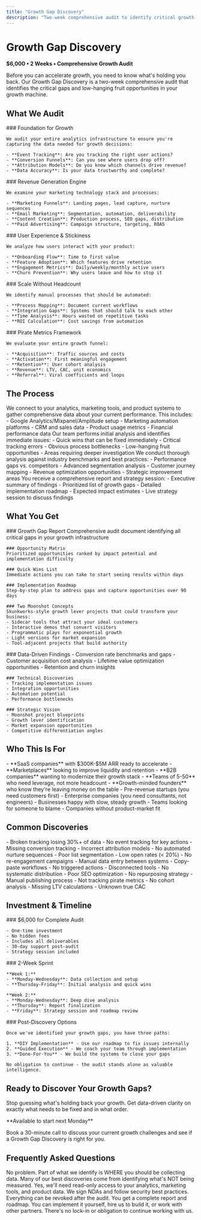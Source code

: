 ```yaml
---
title: "Growth Gap Discovery"
description: "Two-week comprehensive audit to identify critical growth gaps and low-hanging fruit opportunities for immediate revenue acceleration"
---
```


# Growth Gap Discovery

**$6,000 • 2 Weeks • Comprehensive Growth Audit**

Before you can accelerate growth, you need to know what's holding you back. Our Growth Gap Discovery is a two-week comprehensive audit that identifies the critical gaps and low-hanging fruit opportunities in your growth machine.

## What We Audit

<Tabs>
  <Tab title="Analytics & Tracking">
    ### Foundation for Growth

    We audit your entire analytics infrastructure to ensure you're capturing the data needed for growth decisions:

    - **Event Tracking**: Are you tracking the right user actions?
    - **Conversion Funnels**: Can you see where users drop off?
    - **Attribution Models**: Do you know which channels drive revenue?
    - **Data Accuracy**: Is your data trustworthy and complete?
  </Tab>

  <Tab title="Marketing Systems">
    ### Revenue Generation Engine

    We examine your marketing technology stack and processes:

    - **Marketing Funnels**: Landing pages, lead capture, nurture sequences
    - **Email Marketing**: Segmentation, automation, deliverability
    - **Content Creation**: Production process, SEO gaps, distribution
    - **Paid Advertising**: Campaign structure, targeting, ROAS
  </Tab>

  <Tab title="Product & Retention">
    ### User Experience & Stickiness

    We analyze how users interact with your product:

    - **Onboarding Flow**: Time to first value
    - **Feature Adoption**: Which features drive retention
    - **Engagement Metrics**: Daily/weekly/monthly active users
    - **Churn Prevention**: Why users leave and how to stop it
  </Tab>

  <Tab title="Automation">
    ### Scale Without Headcount

    We identify manual processes that should be automated:

    - **Process Mapping**: Document current workflows
    - **Integration Gaps**: Systems that should talk to each other
    - **Time Analysis**: Hours wasted on repetitive tasks
    - **ROI Calculation**: Cost savings from automation
  </Tab>

  <Tab title="AARRR Metrics">
    ### Pirate Metrics Framework

    We evaluate your entire growth funnel:

    - **Acquisition**: Traffic sources and costs
    - **Activation**: First meaningful engagement
    - **Retention**: User cohort analysis
    - **Revenue**: LTV, CAC, unit economics
    - **Referral**: Viral coefficients and loops
  </Tab>
</Tabs>

## The Process

<AccordionGroup>
  <Accordion title="Week 1, Days 1-3: Data Collection & Setup">
    We connect to your analytics, marketing tools, and product systems to gather comprehensive data about your current performance. This includes:
    - Google Analytics/Mixpanel/Amplitude setup
    - Marketing automation platforms
    - CRM and sales data
    - Product usage metrics
    - Financial performance data
  </Accordion>

  <Accordion title="Week 1, Days 4-5: Initial Analysis">
    Our team performs initial analysis and identifies immediate issues:
    - Quick wins that can be fixed immediately
    - Critical tracking errors
    - Obvious process bottlenecks
    - Low-hanging fruit opportunities
    - Areas requiring deeper investigation
  </Accordion>

  <Accordion title="Week 2, Days 1-3: Deep Dive Analysis">
    We conduct thorough analysis against industry benchmarks and best practices:
    - Performance gaps vs. competitors
    - Advanced segmentation analysis
    - Customer journey mapping
    - Revenue optimization opportunities
    - Strategic improvement areas
  </Accordion>

  <Accordion title="Week 2, Days 4-5: Report & Strategy Session">
    You receive a comprehensive report and strategy session:
    - Executive summary of findings
    - Prioritized list of growth gaps
    - Detailed implementation roadmap
    - Expected impact estimates
    - Live strategy session to discuss findings
  </Accordion>
</AccordionGroup>

## What You Get

<Tabs>
  <Tab title="Deliverables">
    ### Growth Gap Report
    Comprehensive audit document identifying all critical gaps in your growth infrastructure

    ### Opportunity Matrix
    Prioritized opportunities ranked by impact potential and implementation difficulty

    ### Quick Wins List
    Immediate actions you can take to start seeing results within days

    ### Implementation Roadmap
    Step-by-step plan to address gaps and capture opportunities over 90 days

    ### Two Moonshot Concepts
    Skunkworks-style growth lever projects that could transform your business:
    - Sidecar tools that attract your ideal customers
    - Interactive demos that convert visitors
    - Programmatic plays for exponential growth
    - Light versions for market expansion
    - Tool-adjacent projects that build authority
  </Tab>

  <Tab title="Insights">
    ### Data-Driven Findings
    - Conversion rate benchmarks and gaps
    - Customer acquisition cost analysis
    - Lifetime value optimization opportunities
    - Retention and churn insights

    ### Technical Discoveries
    - Tracking implementation issues
    - Integration opportunities
    - Automation potential
    - Performance bottlenecks

    ### Strategic Vision
    - Moonshot project blueprints
    - Growth lever identification
    - Market expansion opportunities
    - Competitive differentiation angles
  </Tab>
</Tabs>

## Who This Is For

<Tabs>
  <Tab title="Perfect Fit">
    - **SaaS companies** with $300K-$5M ARR ready to accelerate
    - **Marketplaces** looking to improve liquidity and retention
    - **B2B companies** wanting to modernize their growth stack
    - **Teams of 5-50** who need leverage, not more headcount
    - **Growth-minded founders** who know they're leaving money on the table
  </Tab>

  <Tab title="Not a Fit">
    - Pre-revenue startups (you need customers first)
    - Enterprise companies (you need consultants, not engineers)
    - Businesses happy with slow, steady growth
    - Teams looking for someone to blame
    - Companies without product-market fit
  </Tab>
</Tabs>

## Common Discoveries

<AccordionGroup>
  <Accordion title="Analytics Issues (60% of companies)">
    - Broken tracking losing 30%+ of data
    - No event tracking for key actions
    - Missing conversion tracking
    - Incorrect attribution models
  </Accordion>

  <Accordion title="Email Marketing Gaps (75% of companies)">
    - No automated nurture sequences
    - Poor list segmentation
    - Low open rates (< 20%)
    - No re-engagement campaigns
  </Accordion>

  <Accordion title="Automation Opportunities (80% of companies)">
    - Manual data entry between systems
    - Copy-paste workflows
    - No triggered actions
    - Disconnected tools
  </Accordion>

  <Accordion title="Content Problems (90% of companies)">
    - No systematic distribution
    - Poor SEO optimization
    - No repurposing strategy
    - Manual publishing process
  </Accordion>

  <Accordion title="Metrics Blindness (95% of companies)">
    - Not tracking pirate metrics
    - No cohort analysis
    - Missing LTV calculations
    - Unknown true CAC
  </Accordion>
</AccordionGroup>

## Investment & Timeline

<Tabs>
  <Tab title="Pricing">
    ### $6,000 for Complete Audit

    - One-time investment
    - No hidden fees
    - Includes all deliverables
    - 30-day support post-audit
    - Strategy session included
  </Tab>

  <Tab title="Timeline">
    ### 2-Week Sprint

    **Week 1:**
    - **Monday-Wednesday**: Data collection and setup
    - **Thursday-Friday**: Initial analysis and quick wins

    **Week 2:**
    - **Monday-Wednesday**: Deep dive analysis
    - **Thursday**: Report finalization
    - **Friday**: Strategy session and roadmap review
  </Tab>

  <Tab title="Next Steps">
    ### Post-Discovery Options

    Once we've identified your growth gaps, you have three paths:

    1. **DIY Implementation** - Use our roadmap to fix issues internally
    2. **Guided Execution** - We coach your team through implementation
    3. **Done-For-You** - We build the systems to close your gaps

    No obligation to continue - the audit stands alone as valuable intelligence.
  </Tab>
</Tabs>

## Ready to Discover Your Growth Gaps?

Stop guessing what's holding back your growth. Get data-driven clarity on exactly what needs to be fixed and in what order.

<Card title="Schedule Your Growth Gap Discovery" icon="calendar" href="/contact">
  **Available to start next Monday**

  Book a 30-minute call to discuss your current growth challenges and see if a Growth Gap Discovery is right for you.
</Card>

## Frequently Asked Questions

<AccordionGroup>
  <Accordion title="What if we don't have much data?">
    No problem. Part of what we identify is WHERE you should be collecting data. Many of our best discoveries come from identifying what's NOT being measured.
  </Accordion>

  <Accordion title="Do you need access to our systems?">
    Yes, we'll need read-only access to your analytics, marketing tools, and product data. We sign NDAs and follow security best practices. Everything can be revoked after the audit.
  </Accordion>

  <Accordion title="What happens after the audit?">
    You get a complete report and roadmap. You can implement it yourself, hire us to build it, or work with other partners. There's no lock-in or obligation to continue working with us.
  </Accordion>
</AccordionGroup>